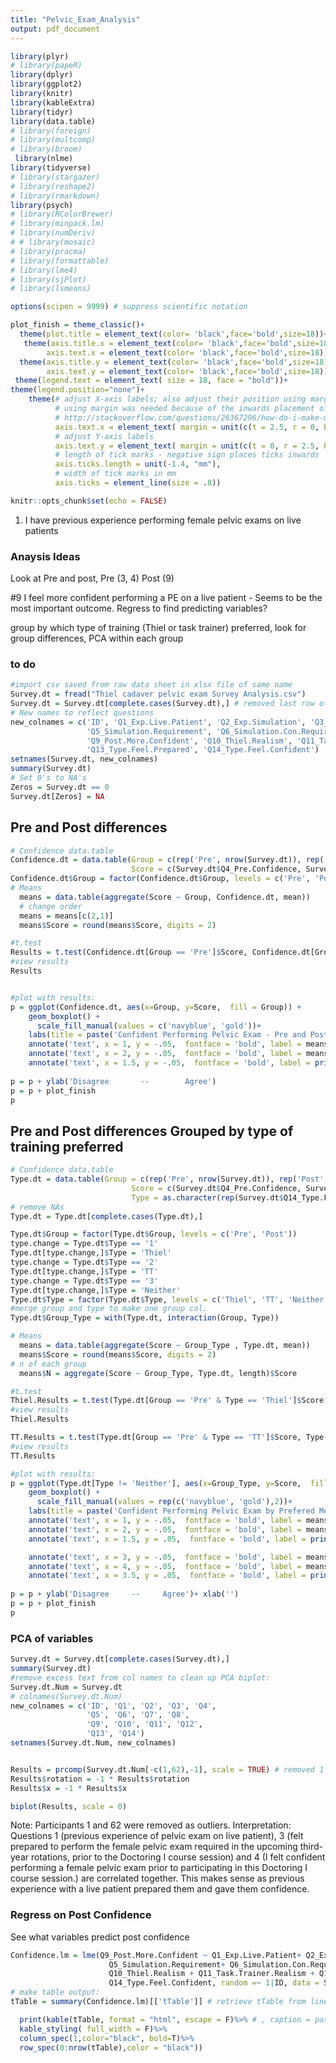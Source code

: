 ```yaml
---
title: "Pelvic_Exam_Analysis"
output: pdf_document
---
```

```r
library(plyr)
# library(papeR)
library(dplyr)
library(ggplot2)
library(knitr)
library(kableExtra)
library(tidyr)
library(data.table)
# library(foreign)
# library(multcomp)
# library(broom)
 library(nlme)
library(tidyverse)
# library(stargazer)
# library(reshape2)
# library(rmarkdown)
library(psych)
# library(RColorBrewer)
# library(minpack.lm)
# library(numDeriv)
# # library(mosaic)
# library(pracma)
# library(formattable)
# library(lme4)
# library(sjPlot)
# library(lsmeans)

options(scipen = 9999) # suppress scientific notation

plot_finish = theme_classic()+
  theme(plot.title = element_text(color= 'black',face='bold',size=18))+
   theme(axis.title.x = element_text(color= 'black',face='bold',size=18),
        axis.text.x = element_text(color= 'black',face='bold',size=18))+
  theme(axis.title.y = element_text(color= 'black',face='bold',size=18),
        axis.text.y = element_text(color= 'black',face='bold',size=18))+
 theme(legend.text = element_text( size = 18, face = "bold"))+
theme(legend.position="none")+
    theme(# adjust X-axis labels; also adjust their position using margin (acts like a bounding box)
          # using margin was needed because of the inwards placement of ticks
          # http://stackoverflow.com/questions/26367296/how-do-i-make-my-axis-ticks-face-inwards-in-ggplot2
          axis.text.x = element_text( margin = unit(c(t = 2.5, r = 0, b = 0, l = 0), "mm")),
          # adjust Y-axis labels
          axis.text.y = element_text( margin = unit(c(t = 0, r = 2.5, b = 0, l = 0), "mm")),
          # length of tick marks - negative sign places ticks inwards
          axis.ticks.length = unit(-1.4, "mm"),
          # width of tick marks in mm
          axis.ticks = element_line(size = .8))

```

```r
knitr::opts_chunk$set(echo = FALSE)
```
1. I have previous experience performing female pelvic exams on live patients



### Anaysis Ideas
Look at Pre and post, Pre (3, 4) Post (9)

#9 I feel more confident performing a PE on a live patient - Seems to be the most important outcome. Regress to find predicting variables? 

group by which type of training (Thiel or task trainer) preferred, look for group differences, PCA within each group

### to do

```r
#import csv saved from raw data sheet in xlsx file of same name
Survey.dt = fread("Thiel cadaver pelvic exam Survey Analysis.csv")
Survey.dt = Survey.dt[complete.cases(Survey.dt),] # removed last row of NA's
# New names to reflect questions
new_colnames = c('ID', 'Q1_Exp.Live.Patient', 'Q2_Exp.Simulation', 'Q3_Pre.Feel.Prepared', 'Q4_Pre.Confidence',
                 'Q5_Simulation.Requirement', 'Q6_Simulation.Con.Requirement', 'Q7_Learned.PE', 'Q8_Skills.Retained.Utlized',
                 'Q9_Post.More.Confident', 'Q10_Thiel.Realism', 'Q11_Task.Trainer.Realism', 'Q12_Type.Gained.Knowledge', 
                 'Q13_Type.Feel.Prepared', 'Q14_Type.Feel.Confident')
setnames(Survey.dt, new_colnames)
summary(Survey.dt)
# Set 0's to NA's
Zeros = Survey.dt == 0
Survey.dt[Zeros] = NA
```

## Pre and Post differences

```r
# Confidence data.table
Confidence.dt = data.table(Group = c(rep('Pre', nrow(Survey.dt)), rep('Post', nrow(Survey.dt))), 
                           Score = c(Survey.dt$Q4_Pre.Confidence, Survey.dt$Q9_Post.More.Confident))
Confidence.dt$Group = factor(Confidence.dt$Group, levels = c('Pre', 'Post'))
# Means
  means = data.table(aggregate(Score ~ Group, Confidence.dt, mean))
  # change order
  means = means[c(2,1)]
  means$Score = round(means$Score, digits = 2)

#t.test
Results = t.test(Confidence.dt[Group == 'Pre']$Score, Confidence.dt[Group == 'Post']$Score, paired = TRUE)
#view results
Results


#plot with results:
p = ggplot(Confidence.dt, aes(x=Group, y=Score,  fill = Group)) +
    geom_boxplot() +
      scale_fill_manual(values = c('navyblue', 'gold'))+
    labs(title = paste('Confident Performing Pelvic Exam - Pre and Post'))+ 
    annotate('text', x = 1, y = -.05,  fontface = 'bold', label = means[Group == 'Pre']$Score)+
    annotate('text', x = 2, y = -.05,  fontface = 'bold', label = means[Group == 'Post']$Score)+
    annotate('text', x = 1.5, y = -.05,  fontface = 'bold', label = print('* p < 0.001'))
    
p = p + ylab('Disagree       --        Agree')
p = p + plot_finish
p
```

## Pre and Post differences Grouped by type of training preferred 

```r
# Confidence data.table
Type.dt = data.table(Group = c(rep('Pre', nrow(Survey.dt)), rep('Post', nrow(Survey.dt))), 
                           Score = c(Survey.dt$Q4_Pre.Confidence, Survey.dt$Q9_Post.More.Confident), 
                           Type = as.character(rep(Survey.dt$Q14_Type.Feel.Confident, 2)))
# remove NAs
Type.dt = Type.dt[complete.cases(Type.dt),]

Type.dt$Group = factor(Type.dt$Group, levels = c('Pre', 'Post'))
type.change = Type.dt$Type == '1'
Type.dt[type.change,]$Type = 'Thiel'
type.change = Type.dt$Type == '2'
Type.dt[type.change,]$Type = 'TT'
type.change = Type.dt$Type == '3'
Type.dt[type.change,]$Type = 'Neither'
Type.dt$Type = factor(Type.dt$Type, levels = c('Thiel', 'TT', 'Neither'))
#merge group and type to make one group col.
Type.dt$Group_Type = with(Type.dt, interaction(Group, Type))

# Means
  means = data.table(aggregate(Score ~ Group_Type , Type.dt, mean))
  means$Score = round(means$Score, digits = 2)
# n of each group
  means$N = aggregate(Score ~ Group_Type, Type.dt, length)$Score

#t.test
Thiel.Results = t.test(Type.dt[Group == 'Pre' & Type == 'Thiel']$Score, Type.dt[Group == 'Post' & Type == 'Thiel']$Score, paired = TRUE)
#view results
Thiel.Results

TT.Results = t.test(Type.dt[Group == 'Pre' & Type == 'TT']$Score, Type.dt[Group == 'Post' & Type == 'TT']$Score, paired = TRUE)
#view results
TT.Results 

#plot with results:
p = ggplot(Type.dt[Type != 'Neither'], aes(x=Group_Type, y=Score,  fill = Group_Type)) +
    geom_boxplot() +
      scale_fill_manual(values = rep(c('navyblue', 'gold'),2))+
    labs(title = paste('Confident Performing Pelvic Exam by Prefered Method'))+ 
    annotate('text', x = 1, y = -.05,  fontface = 'bold', label = means[Group_Type == 'Pre.Thiel']$Score)+
    annotate('text', x = 2, y = -.05,  fontface = 'bold', label = means[Group_Type == 'Post.Thiel']$Score)+
    annotate('text', x = 1.5, y = .05,  fontface = 'bold', label = print('p < 0.001*\nn = 64'))+

    annotate('text', x = 3, y = -.05,  fontface = 'bold', label = means[Group_Type == 'Pre.TT']$Score)+
    annotate('text', x = 4, y = -.05,  fontface = 'bold', label = means[Group_Type == 'Post.TT']$Score)+
    annotate('text', x = 3.5, y = .05,  fontface = 'bold', label = print('p = 0.1\nn = 4'))
    
p = p + ylab('Disagree     --     Agree')+ xlab('')
p = p + plot_finish
p
```

### PCA of variables
```r
Survey.dt = Survey.dt[complete.cases(Survey.dt),]
summary(Survey.dt)
#remove excess text from col names to clean up PCA biplot:
Survey.dt.Num = Survey.dt
# colnames(Survey.dt.Num)
new_colnames = c('ID', 'Q1', 'Q2', 'Q3', 'Q4',
                 'Q5', 'Q6', 'Q7', 'Q8',
                 'Q9', 'Q10', 'Q11', 'Q12', 
                 'Q13', 'Q14')
setnames(Survey.dt.Num, new_colnames)


Results = prcomp(Survey.dt.Num[-c(1,62),-1], scale = TRUE) # removed 1 and 62 as outliers
Results$rotation = -1 * Results$rotation
Results$x = -1 * Results$x

biplot(Results, scale = 0)
```

Note: Participants 1 and 62 were removed as outliers. 
Interpretation: 
Questions 1 (previous experience of pelvic exam on live patient), 
3 (felt prepared to perform the female pelvic exam required in the upcoming third-year rotations, prior to the Doctoring I course session) 
and 4 (I felt confident performing a female pelvic exam prior to participating in this Doctoring I course session.) are correlated together. This makes sense as previous experience with a live patient prepared them and gave them confidence. 




### Regress on Post Confidence
See what variables predict post confidence

```r

Confidence.lm = lme(Q9_Post.More.Confident ~ Q1_Exp.Live.Patient+ Q2_Exp.Simulation+ Q3_Pre.Feel.Prepared+ Q4_Pre.Confidence+ 
                      Q5_Simulation.Requirement+ Q6_Simulation.Con.Requirement + Q7_Learned.PE + Q8_Skills.Retained.Utlized +
                      Q10_Thiel.Realism + Q11_Task.Trainer.Realism + Q12_Type.Gained.Knowledge + Q13_Type.Feel.Prepared + 
                      Q14_Type.Feel.Confident, random =~ 1|ID, data = Survey.dt[complete.cases(Survey.dt)])
# make table output:
tTable = summary(Confidence.lm)[['tTable']] # retrieve tTable from linear model lme()

  print(kable(tTable, format = "html", escape = F)%>% # , caption = paste0('<b>',Modelname,'<b>')
  kable_styling( full_width = F)%>%
  column_spec(1,color="black", bold=T)%>%
  row_spec(0:nrow(tTable),color = "black"))
```

